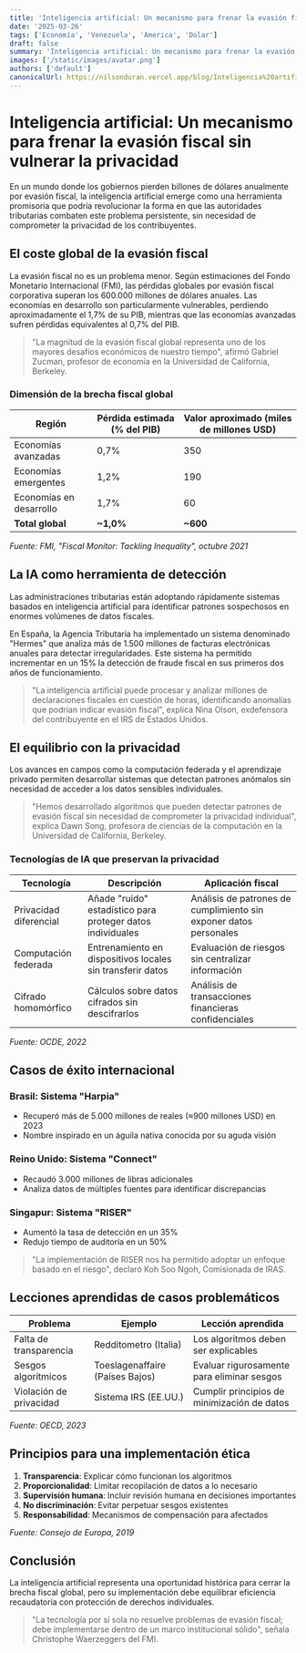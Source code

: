 ```yaml
---
title: 'Inteligencia artificial: Un mecanismo para frenar la evasión fiscal sin vulnerar la privacidad'
date: '2025-03-26'
tags: ['Economía', 'Venezuela', 'America', 'Dolar']
draft: false
summary: 'Inteligencia artificial: Un mecanismo para frenar la evasión fiscal sin vulnerar la privacidad'
images: ['/static/images/avatar.png']
authors: ['default']
canonicalUrl: https://nilsonduran.vercel.app/blog/Inteligencia%20artificial:%20Un%20mecanismo%20para%20frenar%20la%20evasión%20fiscal%20sin%20vulnerar%20la%20privacidad
---
```


# Inteligencia artificial: Un mecanismo para frenar la evasión fiscal sin vulnerar la privacidad

En un mundo donde los gobiernos pierden billones de dólares anualmente por evasión fiscal, la inteligencia artificial emerge como una herramienta promisoria que podría revolucionar la forma en que las autoridades tributarias combaten este problema persistente, sin necesidad de comprometer la privacidad de los contribuyentes.

## El coste global de la evasión fiscal

La evasión fiscal no es un problema menor. Según estimaciones del Fondo Monetario Internacional (FMI), las pérdidas globales por evasión fiscal corporativa superan los 600.000 millones de dólares anuales. Las economías en desarrollo son particularmente vulnerables, perdiendo aproximadamente el 1,7% de su PIB, mientras que las economías avanzadas sufren pérdidas equivalentes al 0,7% del PIB.

> "La magnitud de la evasión fiscal global representa uno de los mayores desafíos económicos de nuestro tiempo", afirmó Gabriel Zucman, profesor de economía en la Universidad de California, Berkeley.

### Dimensión de la brecha fiscal global

| Región | Pérdida estimada (% del PIB) | Valor aproximado (miles de millones USD) |
|--------|-----------------------------|-----------------------------------------|
| Economías avanzadas | 0,7% | 350 |
| Economías emergentes | 1,2% | 190 |
| Economías en desarrollo | 1,7% | 60 |
| **Total global** | **~1,0%** | **~600** |

*Fuente: FMI, "Fiscal Monitor: Tackling Inequality", octubre 2021*

## La IA como herramienta de detección

Las administraciones tributarias están adoptando rápidamente sistemas basados en inteligencia artificial para identificar patrones sospechosos en enormes volúmenes de datos fiscales.

En España, la Agencia Tributaria ha implementado un sistema denominado "Hermes" que analiza más de 1.500 millones de facturas electrónicas anuales para detectar irregularidades. Este sistema ha permitido incrementar en un 15% la detección de fraude fiscal en sus primeros dos años de funcionamiento.

> "La inteligencia artificial puede procesar y analizar millones de declaraciones fiscales en cuestión de horas, identificando anomalías que podrían indicar evasión fiscal", explica Nina Olson, exdefensora del contribuyente en el IRS de Estados Unidos.

## El equilibrio con la privacidad

Los avances en campos como la computación federada y el aprendizaje privado permiten desarrollar sistemas que detectan patrones anómalos sin necesidad de acceder a los datos sensibles individuales.

> "Hemos desarrollado algoritmos que pueden detectar patrones de evasión fiscal sin necesidad de comprometer la privacidad individual", explica Dawn Song, profesora de ciencias de la computación en la Universidad de California, Berkeley.

### Tecnologías de IA que preservan la privacidad

| Tecnología | Descripción | Aplicación fiscal |
|------------|-------------|-------------------|
| Privacidad diferencial | Añade "ruido" estadístico para proteger datos individuales | Análisis de patrones de cumplimiento sin exponer datos personales |
| Computación federada | Entrenamiento en dispositivos locales sin transferir datos | Evaluación de riesgos sin centralizar información |
| Cifrado homomórfico | Cálculos sobre datos cifrados sin descifrarlos | Análisis de transacciones financieras confidenciales |

*Fuente: OCDE, 2022*

## Casos de éxito internacional

### Brasil: Sistema "Harpia"
- Recuperó más de 5.000 millones de reales (≈900 millones USD) en 2023
- Nombre inspirado en un águila nativa conocida por su aguda visión

### Reino Unido: Sistema "Connect"
- Recaudó 3.000 millones de libras adicionales
- Analiza datos de múltiples fuentes para identificar discrepancias

### Singapur: Sistema "RISER"
- Aumentó la tasa de detección en un 35%
- Redujo tiempo de auditoría en un 50%

> "La implementación de RISER nos ha permitido adoptar un enfoque basado en el riesgo", declaró Koh Soo Ngoh, Comisionada de IRAS.

## Lecciones aprendidas de casos problemáticos

| Problema | Ejemplo | Lección aprendida |
|----------|---------|-------------------|
| Falta de transparencia | Redditometro (Italia) | Los algoritmos deben ser explicables |
| Sesgos algorítmicos | Toeslagenaffaire (Países Bajos) | Evaluar rigurosamente para eliminar sesgos |
| Violación de privacidad | Sistema IRS (EE.UU.) | Cumplir principios de minimización de datos |

*Fuente: OECD, 2023*

## Principios para una implementación ética

1. **Transparencia**: Explicar cómo funcionan los algoritmos
2. **Proporcionalidad**: Limitar recopilación de datos a lo necesario
3. **Supervisión humana**: Incluir revisión humana en decisiones importantes
4. **No discriminación**: Evitar perpetuar sesgos existentes
5. **Responsabilidad**: Mecanismos de compensación para afectados

*Fuente: Consejo de Europa, 2019*

## Conclusión

La inteligencia artificial representa una oportunidad histórica para cerrar la brecha fiscal global, pero su implementación debe equilibrar eficiencia recaudatoria con protección de derechos individuales.

> "La tecnología por sí sola no resuelve problemas de evasión fiscal; debe implementarse dentro de un marco institucional sólido", señala Christophe Waerzeggers del FMI.
